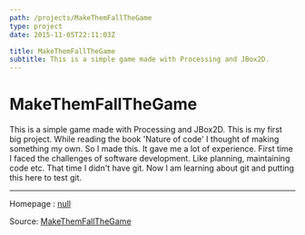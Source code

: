 ```yaml
---
path: /projects/MakeThemFallTheGame
type: project
date: 2015-11-05T22:11:03Z

title: MakeThemFallTheGame
subtitle: This is a simple game made with Processing and JBox2D. 
---
```

# MakeThemFallTheGame
This is a simple game made with Processing and JBox2D. This is my first big project. While reading the book 'Nature of code' I thought of making something my own. So I made this. It gave me a lot of experience. First time I faced the challenges of software development. Like planning, maintaining code etc. That time I didn't have git. Now I am learning about git and putting this here to test git.


---
Homepage : [null](null)

Source: [MakeThemFallTheGame](https://github.com/sjsakib/MakeThemFallTheGame)
